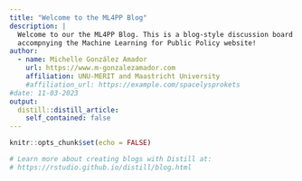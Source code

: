 ```yaml
---
title: "Welcome to the ML4PP Blog"
description: |
  Welcome to our the ML4PP Blog. This is a blog-style discussion board
  accompnying the Machine Learning for Public Policy website!
author:
  - name: Michelle González Amador 
    url: https://www.m-gonzalezamador.com
    affiliation: UNU-MERIT and Maastricht University
    #affiliation_url: https://example.com/spacelysprokets
#date: 11-03-2023
output:
  distill::distill_article:
    self_contained: false
---
```


```r
knitr::opts_chunk$set(echo = FALSE)

# Learn more about creating blogs with Distill at:
# https://rstudio.github.io/distill/blog.html

```



